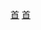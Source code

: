 {{鐵道路線
| 模板名稱 = 韓國首都圈電鐵8號線
| 名稱 = [[File:Seoul Metro Line 8.svg|18px|1|link=]] [[首爾地鐵8號線]]
| 代表色 = {{韓國鐵道路線色|SM|8}}
| 背景色 = #fbeaee
| 車站列表 = 
{{Navbox|subgroup
|groupstyle = background: #fbeaee; text-align: center; width: 8%;
|liststyle = text-align: left;
|group1= '''[[別內線]]'''
|group1style= border-right:solid 5px #EA545D; 
|list1= ''[[别内站|別內]]'' - ''{{link-ko|茶山站 (京畿道)|다산역 (남양주)|茶山}}'' - ''{{link-ko|東九陵站|동구릉역|東九陵}}'' - ''[[九里站 (京畿道)|九里]]'' - ''{{link-ko|土坪站|토평역|土坪}}'' - ''{{link-ko|先史站|선사역|先史}}'' - [[岩寺站 (首尔)|岩寺]]
|group2= '''[[首爾地鐵8號線]]'''
|group2style= border-right:solid 5px #EA545D; 
|list2= [[岩寺站 (首尔)|岩寺]] - [[千户站|千户]] - [[江东区厅站|江东区厅]] - [[梦村土城站|梦村土城]] - [[蚕室站|蚕室]] - [[石村站|石村]] - [[松坡站|松坡]] - [[可樂市場站|可乐市场]] - [[文井站|文井]] - [[长旨站|长旨]] - [[福井站 (首爾)|福井]] - [[南慰礼站|南慰礼]] - [[山城站 (京畿道)|山城]] - [[南汉山城站|南漢山城]] - [[丹岱五岔路口站|丹岱五岔路口]] - [[新兴站 (京畿道)|新兴]] - [[寿进站|寿进]] - [[牡丹站 (京畿道)|牡丹]]}}
}}<noinclude>
[[Category:韓國首都圈電鐵路線模板|首]]
[[Category:韓國鐵路模板|首]]
</noinclude>